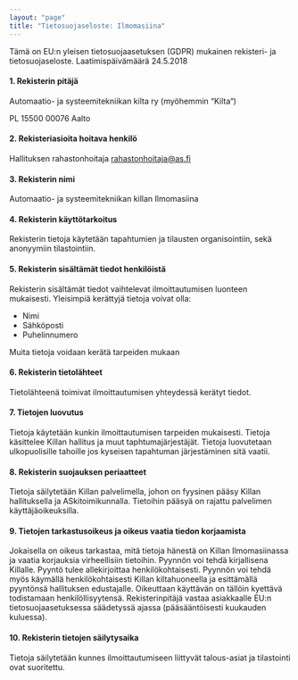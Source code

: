 ---
layout: "page"
title: "Tietosuojaseloste: Ilmomasiina"
---
Tämä  on  EU:n  yleisen  tietosuojaasetuksen  (GDPR)  mukainen  rekisteri-  ja  tietosuojaseloste. Laatimispäivämäärä  24.5.2018

#### 1. Rekisterin pitäjä

Automaatio- ja systeemitekniikan kilta ry (myöhemmin “Kilta“)

PL 15500
00076 Aalto

#### 2. Rekisteriasioita hoitava henkilö

Hallituksen rahastonhoitaja
rahastonhoitaja@as.fi

#### 3. Rekisterin nimi

Automaatio- ja systeemitekniikan killan Ilmomasiina

#### 4. Rekisterin käyttötarkoitus

Rekisterin tietoja käytetään tapahtumien ja tilausten organisointiin, sekä anonyymiin tilastointiin.

#### 5. Rekisterin sisältämät tiedot henkilöistä

Rekisterin sisältämät tiedot vaihtelevat ilmoittautumisen luonteen mukaisesti. Yleisimpiä kerättyjä tietoja voivat olla:
- Nimi
- Sähköposti
- Puhelinnumero

Muita tietoja voidaan kerätä tarpeiden mukaan

#### 6. Rekisterin tietolähteet

Tietolähteenä toimivat ilmoittautumisen yhteydessä kerätyt tiedot.

#### 7. Tietojen luovutus

Tietoja käytetään kunkin ilmoittautumisen tarpeiden mukaisesti. Tietoja käsittelee Killan hallitus ja muut taphtumajärjestäjät. Tietoja luovutetaan ulkopuolisille tahoille jos kyseisen tapahtuman järjestäminen sitä vaatii.

#### 8. Rekisterin suojauksen periaatteet

Tietoja säilytetään Killan palvelimella, johon on fyysinen pääsy Killan hallituksella ja ASkitoimikunnalla. Tietoihin pääsyä on rajattu palvelimen käyttäjäoikeuksilla.

#### 9. Tietojen tarkastusoikeus ja oikeus vaatia tiedon korjaamista

Jokaisella on oikeus tarkastaa, mitä tietoja hänestä on Killan Ilmomasiinassa ja vaatia korjauksia virheellisiin tietoihin.
Pyynnön voi tehdä kirjallisena Killalle. Pyyntö tulee allekirjoittaa henkilökohtaisesti. Pyynnön voi tehdä myös käymällä henkilökohtaisesti Killan kiltahuoneella ja esittämällä pyyntönsä hallituksen edustajalle. Oikeuttaan käyttävän on tällöin kyettävä todistamaan henkilöllisyytensä. Rekisterinpitäjä  vastaa  asiakkaalle  EU:n tietosuojaasetuksessa  säädetyssä  ajassa  (pääsääntöisesti  kuukauden  kuluessa). 

#### 10. Rekisterin tietojen säilytysaika

Tietoja säilytetään kunnes ilmoittautumiseen liittyvät talous-asiat ja tilastointi ovat suoritettu.
